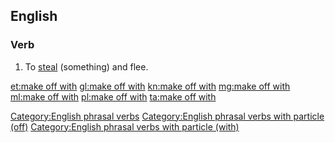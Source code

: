 ==English==

===Verb===
{{en-verb|makes off with|making off with|made off with}}

# {{lb|en|transitive}} To [[steal]] (something) and flee.

[[Category:English phrasal verbs]]
[[Category:English phrasal verbs with particle (off)]]
[[Category:English phrasal verbs with particle (with)]]

[[et:make off with]]
[[gl:make off with]]
[[kn:make off with]]
[[mg:make off with]]
[[ml:make off with]]
[[pl:make off with]]
[[ta:make off with]]
